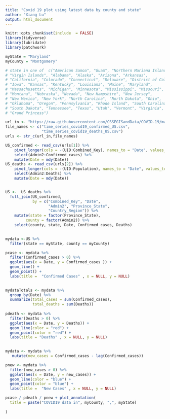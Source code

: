 ```yaml
---
title: "Covid 19 plot using latest data by county and state"
author: "Xiang Lu"
output: html_document
---
```


```r
knitr::opts_chunk$set(include  = FALSE)
library(tidyverse)
library(lubridate)
library(patchwork)
```

```r

myState = "Maryland"
myCounty = "Montgomery"

# state in one of  c("American Samoa", "Guam", "Northern Mariana Islands", "Puerto Rico", 
# "Virgin Islands", "Alabama", "Alaska", "Arizona", "Arkansas", 
# "California", "Colorado", "Connecticut", "Delaware", "District of Columbia", "Florida", "Georgia", "Hawaii", "Idaho", "Illinois", "Indiana", 
# "Iowa", "Kansas", "Kentucky", "Louisiana", "Maine", "Maryland", 
# "Massachusetts", "Michigan", "Minnesota", "Mississippi", "Missouri", 
# "Montana", "Nebraska", "Nevada", "New Hampshire", "New Jersey", 
# "New Mexico", "New York", "North Carolina", "North Dakota", "Ohio", 
# "Oklahoma", "Oregon", "Pennsylvania", "Rhode Island", "South Carolina", 
# "South Dakota", "Tennessee", "Texas", "Utah", "Vermont", "Virginia", 
# "Grand Princess")

```



```r
url_in <- "https://raw.githubusercontent.com/CSSEGISandData/COVID-19/master/csse_covid_19_data/csse_covid_19_time_series/"
file_names <- c("time_series_covid19_confirmed_US.csv",
                "time_series_covid19_deaths_US.csv")
urls <- str_c(url_in,file_names)
```

```r
US_confirmed <- read_csv(urls[1]) %>%
    pivot_longer(cols = -(UID:Combined_Key), names_to = "Date", values_to = "Confirmed_cases") %>%
    select(Admin2:Confirmed_cases) %>%
    mutate(Date = mdy(Date))
US_deaths <- read_csv(urls[2]) %>%
    pivot_longer(cols = -(UID:Population), names_to = "Date", values_to ="Deaths") %>%
    select(Admin2:Deaths) %>%
    mutate(Date = mdy(Date))



```

```r
US <-  US_deaths %>%
  full_join(US_confirmed, 
            by = c("Combined_Key", "Date", 
                   "Admin2", "Province_State", 
                   "Country_Region")) %>%
    mutate(state = factor(Province_State), 
         county = factor(Admin2)) %>%
    select(county, state, Date, Confirmed_cases, Deaths)

 
mydata <-US %>%
  filter(state == myState, county == myCounty)  

``` 

```r
pcase <- mydata %>%
  filter(Confirmed_cases > 0) %>%
  ggplot(aes(x = Date, y = Confirmed_cases )) +
  geom_line() +
  geom_point() + 
  labs(title =  "Confirmed Cases" , x = NULL, y = NULL)  
  

mydataTotals <- mydata %>% 
  group_by(Date) %>%
  summarize(total_cases = sum(Confirmed_cases), 
            total_deaths = sum(Deaths))
  
pdeath <- mydata %>%
  filter(Deaths > 0) %>%
  ggplot(aes(x = Date, y = Deaths)) +
  geom_line(color = "red") +
  geom_point(color = "red") +
  labs(title = "Deaths" , x = NULL, y = NULL)

 
mydata <- mydata %>%
   mutate(new_cases = Confirmed_cases - lag(Confirmed_cases)) 

pnew <- mydata %>%
  filter(new_cases > 0) %>%
  ggplot(aes(x = Date, y = new_cases)) +
  geom_line(color = "blue") +
  geom_point(color = "blue") +
  labs(title =  "New Cases" , x = NULL, y = NULL)

```


```r
pcase / pdeath / pnew + plot_annotation(
  title = paste("COVID19 data in", myCounty, ",", myState) 
   
)
```

